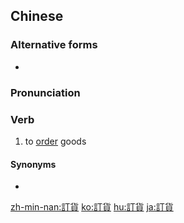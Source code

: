 {{also|订货}}
==Chinese==
{{zh-forms|s=订货}}

===Alternative forms===
* {{zh-l|定貨*}}

===Pronunciation===
{{zh-pron
|m=dìnghuò
|c=deng6 fo3
|cat=v
}}

===Verb===
{{zh-verb}}

# to [[order]] goods

====Synonyms====
* {{zh-l|訂購}}

{{zh-cat|Advanced}}

[[zh-min-nan:訂貨]]
[[ko:訂貨]]
[[hu:訂貨]]
[[ja:訂貨]]